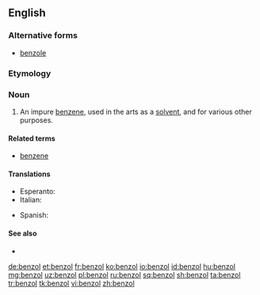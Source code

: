 {{also|Benzol}}
==English==

===Alternative forms===
* [[benzole]]

===Etymology===
{{confix|benzo|ol|gloss2=oil|lang=en}}

===Noun===
{{en-noun}}

# {{context|organic chemistry|lang=en}} An impure [[benzene]], used in the arts as a [[solvent]], and for various other purposes.

====Related terms====
* [[benzene]]

====Translations====
{{trans-top|an impure benzene}}
* Esperanto: {{t|eo|benzolo}}
* Italian: {{t|it|benzolo|m}}
{{trans-mid}}
* Spanish: {{t|es|benzol|m}}
{{trans-bottom}}

====See also====
* {{projectlink|wikipedia}}

[[de:benzol]]
[[et:benzol]]
[[fr:benzol]]
[[ko:benzol]]
[[io:benzol]]
[[id:benzol]]
[[hu:benzol]]
[[mg:benzol]]
[[uz:benzol]]
[[pl:benzol]]
[[ru:benzol]]
[[sq:benzol]]
[[sh:benzol]]
[[ta:benzol]]
[[tr:benzol]]
[[tk:benzol]]
[[vi:benzol]]
[[zh:benzol]]